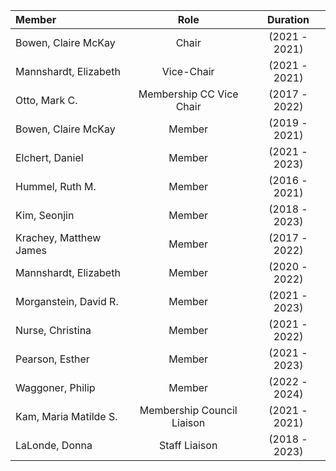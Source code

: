 
Member                |   Role | Duration |
|:--------------------|:-------:|:--------:|
Bowen, Claire McKay    | Chair | (2021 - 2021) |
Mannshardt, Elizabeth |Vice-Chair | (2021 - 2021)
Otto, Mark C. |Membership CC Vice Chair | (2017 - 2022)|
Bowen, Claire McKay |Member |(2019 - 2021)|
Elchert, Daniel      |Member| (2021 - 2023)|
Hummel, Ruth M.       |Member| (2016 - 2021)|
Kim, Seonjin |Member |(2018 - 2023)|
Krachey, Matthew James | Member |(2017 - 2022)|
Mannshardt, Elizabeth | Member |(2020 - 2022)|
Morganstein, David R. | Member |(2021 - 2023)|
Nurse, Christina |Member| (2021 - 2022)|
Pearson, Esther |Member |(2021 - 2023)|
Waggoner, Philip |Member |(2022 - 2024)|
Kam, Maria Matilde S. | Membership Council Liaison| (2021 - 2021)|
LaLonde, Donna |Staff Liaison| (2018 - 2023)
